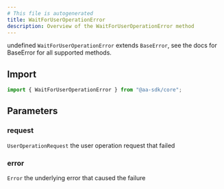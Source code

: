 ```yaml
---
# This file is autogenerated
title: WaitForUserOperationError
description: Overview of the WaitForUserOperationError method
---
```



undefined
<Note>
`WaitForUserOperationError` extends `BaseError`, see the docs for BaseError for all supported methods.
</Note>

## Import

```ts
import { WaitForUserOperationError } from "@aa-sdk/core";
```

## Parameters

### request

`UserOperationRequest`
the user operation request that failed

### error

`Error`
the underlying error that caused the failure
